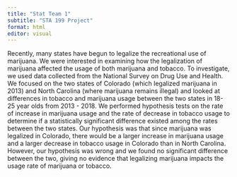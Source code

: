 ```yaml
---
title: "Stat Team 1"
subtitle: "STA 199 Project"
format: html
editor: visual
---
```


Recently, many states have begun to legalize the recreational use of marijuana. We were interested in examining how the legalization of marijuana affected the usage of both marijuana and tobacco. To investigate, we used data collected from the National Survey on Drug Use and Health. We focused on the two states of Colorado (which legalized marijuana in 2013) and North Carolina (where marijuana remains illegal) and looked at differences in tobacco and marijuana usage between the two states in 18-25 year olds from 2013 - 2018. We performed hypothesis tests on the rate of increase in marijuana usage and the rate of decrease in tobacco usage to determine if a statistically significant difference existed among the rates between the two states. Our hypothesis was that since marijuana was legalized in Colorado, there would be a larger increase in marijuana usage and a larger decrease in tobacco usage in Colorado than in North Carolina. However, our hypothesis was wrong and we found no significant difference between the two, giving no evidence that legalizing marijuana impacts the usage rate of marijuana or tobacco.

\
